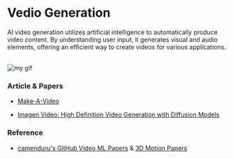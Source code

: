 # Vedio Generation

AI video generation utilizes artificial intelligence to automatically produce video content. By understanding user input, it generates visual and audio elements, offering an efficient way to create videos for various applications.

<br />

<Image src={myGif} alt="my gif"/>

### Article & Papers

- [Make-A-Video](https://makeavideo.studio/)

- [Imagen Video: High Definition Video Generation with Diffusion Models](https://arxiv.org/abs/2210.02303)

### Reference

- [camenduru's GitHub Video ML Papers](https://github.com/camenduru#-video-ml-papers) & [3D Motion Papers](https://github.com/camenduru#-3d-motion-papers)